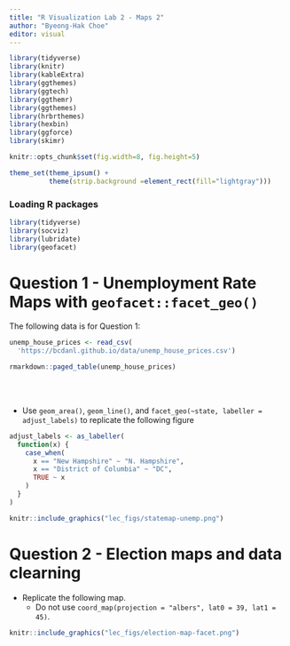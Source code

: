 ```yaml
---
title: "R Visualization Lab 2 - Maps 2"
author: "Byeong-Hak Choe"
editor: visual
---
```


```r
library(tidyverse)
library(knitr)
library(kableExtra)
library(ggthemes)
library(ggtech)
library(ggthemr)
library(ggthemes)
library(hrbrthemes)
library(hexbin)
library(ggforce)
library(skimr)

knitr::opts_chunk$set(fig.width=8, fig.height=5)  

theme_set(theme_ipsum() +
          theme(strip.background =element_rect(fill="lightgray")))
```

### Loading R packages

```r
library(tidyverse)
library(socviz)
library(lubridate)
library(geofacet)
```

# Question 1 - Unemployment Rate Maps with  `geofacet::facet_geo()`

The following data is for Question 1:

```r
unemp_house_prices <- read_csv(
  'https://bcdanl.github.io/data/unemp_house_prices.csv')

```

```r
rmarkdown::paged_table(unemp_house_prices) 
```

<br><br>


- Use `geom_area()`, `geom_line()`, and `facet_geo(~state, labeller = adjust_labels)` to replicate the following figure

```r
adjust_labels <- as_labeller(
  function(x) {
    case_when(
      x == "New Hampshire" ~ "N. Hampshire",
      x == "District of Columbia" ~ "DC",
      TRUE ~ x
    )
  }
)
```

```r
knitr::include_graphics("lec_figs/statemap-unemp.png")
```


# Question 2 - Election maps and data clearning

-   Replicate the following map.
    -   Do not use `coord_map(projection = "albers", lat0 = 39, lat1 = 45)`.

```r
knitr::include_graphics("lec_figs/election-map-facet.png")
```


